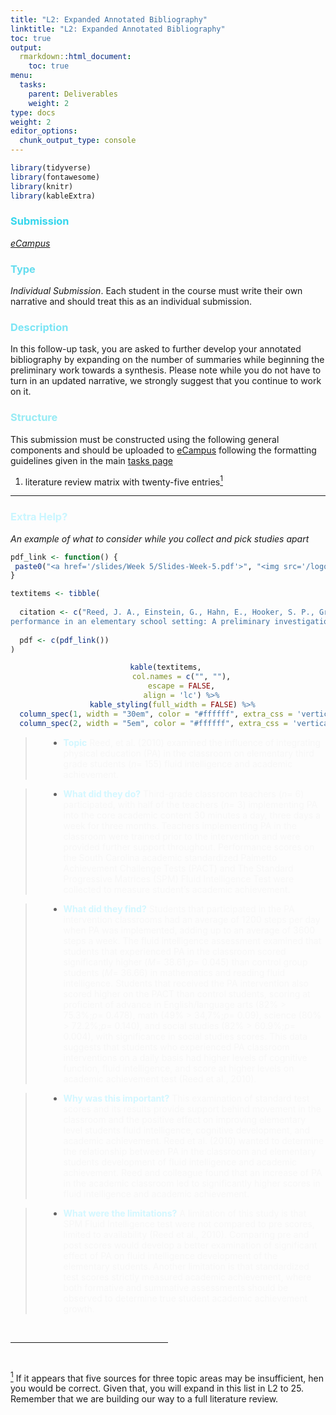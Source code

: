 ```yaml
---
title: "L2: Expanded Annotated Bibliography"
linktitle: "L2: Expanded Annotated Bibliography"
toc: true
output:
  rmarkdown::html_document:
    toc: true
menu:
  tasks:
    parent: Deliverables
    weight: 2
type: docs
weight: 2
editor_options: 
  chunk_output_type: console
---
```


<style>
ul {
    margin-left: 1.5em
}
</style>

```r
library(tidyverse)
library(fontawesome)
library(knitr)
library(kableExtra)
```

### <span style="color:#35d6ed">Submission</span>
<i>[eCampus](https://ecampus.wvu.edu)</i>

### <span style="color:#65ddef">Type</span>

<i>Individual Submission</i>. Each student in the course must write their own narrative and should treat this as an individual submission. 

### <span style="color:#7ae5f5">Description</span>

In this follow-up task, you are asked to further develop your annotated bibliography by expanding on the number of summaries while beginning the preliminary work towards a synthesis. Please note while you do not have to turn in an updated narrative, we strongly suggest that you continue to work on it.

### <span style="color:#97ebf4">Structure</span>

This submission must be constructed using the following general components and should be uploaded to [eCampus](https://ecampus.wvu.edu/) following the formatting guidelines given in the main [tasks page](/tasks/#formatting)

1. literature review matrix with twenty-five entries<a href="#1"><sup>1</sup></a>

----

### <span style="color:#c9f6ff">Extra Help?</span>

*An example of what to consider while you collect and pick studies apart*
```r
pdf_link <- function() {
 paste0("<a href='/slides/Week 5/Slides-Week-5.pdf'>", "<img src='/logos/pdf-ico.png' alt='Slack icon' width='30'>", "</a>")
}

textitems <- tibble(
  
  citation <- c("Reed, J. A., Einstein, G., Hahn, E., Hooker, S. P., Gross, V. P., & Kravitz, J. (2010). Examining the impact of integrating physical activity on fluid intelligence and academic 
performance in an elementary school setting: A preliminary investigation. <i>Journal of Physical Activity and Health, 7</i>(3), 343."),
  
  pdf <- c(pdf_link())
)
```

<center>
```r
kable(textitems, 
      col.names = c("", ""),
      escape = FALSE,
      align = 'lc') %>%
  kable_styling(full_width = FALSE) %>%
  column_spec(1, width = "30em", color = "#ffffff", extra_css = 'vertical-align: middle !important;') %>%
  column_spec(2, width = "5em", color = "#ffffff", extra_css = 'vertical-align: middle !important;') 
```
</center>

  >- <b><span style="color:#d3f7ff">Topic</span></b><span style="color:#f7f7f7"> Reed, et al. (2010) examined the influence of integrating physical education (PA) in the classroom on elementary third grade students ($n =$ 155) fluid intelligence and academic achievement.</span>

  >- <b><span style="color:#d3f7ff">What did they do?</span></b><span style="color:#f7f7f7"> Third-grade classroom teachers ($n =$ 6) participated, with half of the teachers ($n =$ 3) implementing PA into the core academic content 30 minutes a day, three days a week for three months. Teachers implementing PA in the classroom were trained prior to the intervention and were provided further support throughout. Performance scores on the South Carolina academic standardized Palmetto Achievement Challenge Tests (PACT) and The Standard Progressive Matrices (SPM) Fluid Intelligence Test were collected to measure student’s academic achievement.</span>
    
  >- <b><span style="color:#d3f7ff">What did they find?</span></b><span style="color:#f7f7f7"> Students that participated in the PA intervention classrooms had an average of 1200 steps per day when PA was implemented, adding up to an average of 3600 steps a week. The fluid intelligence assessment examined that students that experienced PA in the classroom scored significantly higher ($M =$ 38.61;$p =$ 0.045) than control group students ($M =$ 36.66) in mathematics and reading fluid intelligence. Students that received the PA intervention also scored higher on the PACT than control students, scoring at proficient of advance in English/language arts (82% > 75.3%;$p =$ 0.478), math (49% > 34,7%;$p =$ 0.09), science (80% > 72.2%;$p =$ 0.140), and social studies (82% > 60.9%;$p =$ 0.004), with significance in social studies scores. This data suggests that students who experienced PA classroom interventions on a daily basis had higher levels of cognitive function, fluid intelligence, and score at higher levels on academic achievement test (Reed et al., 2010).</span>
     
  >- <b><span style="color:#d3f7ff">Why was this important?</span></b><span style="color:#f7f7f7"> This examination of standard test scores and its results provide support behind movement in the classroom and the positive effect on improving elementary level students fluid intelligence, cognitive development, and academic achievement. Reed et al. (2010) wanted to determine the relationship between PA in the classroom and elementary students development of fluid intelligence and academic achievement. Reed and colleague found that an increase of PA in the academic classroom led to significantly higher scores in fluid intelligence and academic achievement.</span>
     
  >- <b><span style="color:#d3f7ff">What were the limitations?</span></b><span style="color:#f7f7f7"> A limitation of this study is that SPM Fluid Intelligence test were not compared to pre scores, limited to availability (Reed et al., 2010). Comparing pre and post scores would develop a better examination of significant effect of PA on fluid intelligence development of the elementary students. Another limitation is that standardized test scores strictly measured academic achievement, where both formative and summative assessments should be observed to determine true student academic achievement growth.</span>

<br>
<hr align="center" width="50%">
<br>

<a id="1" href="#" onclick="history.back();" style="font-size:14px;"><sup>1</sup></a> <a style="font-size:14px;"> If it appears that five sources for three topic areas may be insufficient, hen you would be correct. Given that, you will expand in this list in L2 to 25. Remember that we are building our way to a full literature review.</a>
